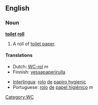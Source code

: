 ==English==

===Noun===
'''[[toilet]] [[roll]]'''

# A roll of [[toilet paper]].

====Translations====
{{top}}
*Dutch: [[WC-rol]] ''m''
*Finnish: [[vessapaperirulla]]
{{mid}}
*[[Interlingua]]: [[rolo]] [[de]] [[papiro hygienic]]
*Portuguese: [[rolo]] [[de]] [[papel higiênico]] ''m''
{{bottom}}

[[Category:WC]]
